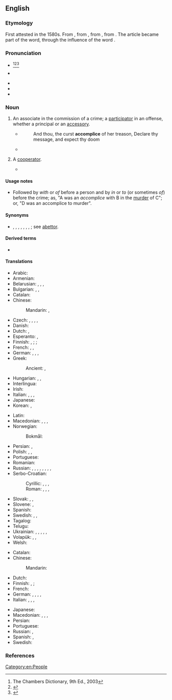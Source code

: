 ==English==

===Etymology===
{{root|en|ine-pro|*pleḱ-}}
First attested in the 1580s. From {{inh|en|enm|accomplice}}, from {{m|enm|[[a]] [[complice]]}}, from {{der|en|fro|complice||confederate}}, from {{der|en|la|complicare||fold together}}. The article {{m|enm|a}} became part of the word, through the influence of the word {{m|en|accomplish}}.

===Pronunciation===
* {{a|UK}} {{IPA|en|/əˈkɒm.plɪs/|/ə.ˈkʌm.plɪs/}}<ref>The Chambers Dictionary, 9th Ed., 2003</ref><ref>{{R:Collins English Dictionary}}</ref><ref>{{R:Lexico}}</ref>
* {{a|US}} {{IPA|en|/ə.ˈkɑm.pləs/|/ə.ˈkɑm.plɪs/}}
* {{audio|en|En-uk-accomplice.ogg|Audio (UK)}}
* {{audio|en|En-us-accomplice.ogg|Audio (US)}}
* {{hyphenation|en|ac|com|plice}}

===Noun===
{{wikipedia|accomplice|accomplice (crime)}}
{{en-noun}}

# {{lb|en|legal}} An associate in the commission of a crime; a [[participator]] in an offense, whether a principal or an [[accessory]].
#* {{RQ:Johnson Irene}}
#*: And thou, the curst '''accomplice''' of her treason, Declare thy message, and expect thy doom
#* {{RQ:Dryden Juvenal Satires|3|passage=suspected for '''accomplice''' to the fire}}
# {{lb|en|rare}} A [[cooperator]].
#* {{RQ:Shakespeare Henry 6-1|5|2|passage=Success unto our valiant general, And happiness to his '''accomplices'''!}}

====Usage notes====
* Followed by ''with'' or ''of'' before a person and by ''in'' or ''to'' (or sometimes ''of'') before the crime; as, "A was an ''accomplice'' with B in the [[murder]] of C"; or, "D was an accomplice to murder".

====Synonyms====
* {{l|en|abettor}}, {{l|en|accessory}}, {{l|en|assistant}}, {{l|en|associate}}, {{l|en|confederate}}, {{l|en|coadjutor}}, {{l|en|ally}}, {{l|en|promoter}}; see [[abettor]].

====Derived terms====
* {{l|en|accompliceship}}

====Translations====
{{trans-top|associate in the commission of a crime}}
* Arabic: {{t|ar|شَرِيك فِي جَرِيمَة}}
* Armenian: {{t-needed|hy}}
* Belarusian: {{t|be|саўдзе́льнік|m}}, {{t|be|саўдзе́льніца|f}}, {{t|be|супо́льнік|m}}, {{t|be|супо́льніца|f}}
* Bulgarian: {{t+|bg|съуча́стник|m}}, {{t|bg|съуча́стничка|f}}, {{t|bg|съуча́стница|f}}
* Catalan: {{t|ca|còmplice|m}}
* Chinese:
*: Mandarin: {{t+|cmn|幫兇}}, {{t+|cmn|帮凶|tr=bāngxiōng}}
* Czech: {{t|cs|spolupachatel|m}}, {{t|cs|spolupachatelka|f}}, {{t|cs|spoluviník|m}}, {{t|cs|spoluviníce|f}}, {{t|cs|komplic|m}}
* Danish: {{t|da|medskyldig|c}}
* Dutch: {{t+|nl|medeplichtige|m|f}}, {{t+|nl|handlanger|m}}
* Esperanto: {{t|eo|kunkulpulo}}, {{t|eo|kunkulpulino}}
* Finnish: {{t+|fi|osallinen}}, {{t|fi|[[rikokseen]] osallinen}} {{qualifier|principal or accessory}}; {{t|fi|rikoksentekijä}} {{qualifier|principal}}; {{t|fi|avunantaja}} {{qualifier|accessory}}
* French: {{t+|fr|complice|m|f}}, {{t+|fr|comparse|m}}, {{t+|fr|compère|m}}
* German: {{t+|de|Mittäter|m}}, {{t+|de|Mittäterin|f}}, {{t+|de|Komplize|m}}, {{t+|de|Komplizin|f}}
* Greek: {{t+|el|συνεργός|m}}
*: Ancient: {{t|grc|συνεργός|m}}, {{t|grc|συνέντης|m}}
* Hungarian: {{t+|hu|bűnrészes}}, {{t+|hu|bűntárs}}, {{t+|hu|cinkos}}
* Interlingua: {{t-check|ia|complice}}
* Irish: {{t|ga|comhchoirí|m}}
* Italian: {{t+|it|complice|m|f}}, {{t+|it|correo|m}}, {{t|it|correa|f}}, {{t+|it|basista|m}}
* Japanese: {{t|ja|共犯者|tr=きょうはんしゃ, kyōhansha}}
* Korean: {{t+|ko|공범(共犯)}}, {{t|ko|공범자(共犯者)}}
{{trans-mid}}
* Latin: {{t|la|correus|m}}
* Macedonian: {{t|mk|соучесник|m}}, {{t|mk|соучесница|f}}, {{t|mk|соизвршител|m}}, {{t|mk|соизвршителка|f}}
* Norwegian:
*: Bokmål: {{t|nb|medskyldig|m}}
* Persian: {{t|fa|شریک جرم|tr=šarik-e jorm}}, {{t+|fa|همدست|tr=hamdast}}
* Polish: {{t+|pl|wspólnik|m}}, {{t+|pl|wspólniczka|f}}, {{t|pl|współsprawca|m}}
* Portuguese: {{t+|pt|cúmplice|m|f}}
* Romanian: {{t+|ro|complice|m|f}}
* Russian: {{t+|ru|соуча́стник|m}}, {{t+|ru|соуча́стница|f}}, {{t+|ru|соо́бщник|m}}, {{t+|ru|соо́бщница|f}}, {{t+|ru|посо́бник|m}}, {{t+|ru|посо́бница|f}}, {{t+|ru|подельник}}, {{t+|ru|приспешник}}, {{t+|ru|клеврет}}
* Serbo-Croatian:
*: Cyrillic: {{t|sh|суу̀чеснӣк|m}}, {{t|sh|суу̀чесница|f}}, {{t|sh|сау̀чеснӣк|m}}, {{t|sh|сау̀чесница|f}}
*: Roman: {{t+|sh|suùčesnīk|m}}, {{t+|sh|suùčesnica|f}}, {{t|sh|saùčesnīk|m}}, {{t|sh|saùčesnica|f}}
* Slovak: {{t|sk|komplic|m}}, {{t|sk|spolupáchateľ|m}}, {{t|sk|spolupáchateľka|f}}
* Slovene: {{t|sl|sokrivec|m}}, {{t|sl|sokrivka|f}}
* Spanish: {{t+|es|cómplice|m|f}}
* Swedish: {{t+|sv|medbrottsling}}, {{t|sv|medskyldig|c}}, {{t+|sv|kumpan}}
* Tagalog: {{t|tl|kasabwat}}
* Telugu: {{t+|te|తోడుదొంగ}}
* Ukrainian: {{t|uk|співуча́сник|m}}, {{t|uk|співуча́сниця|f}}, {{t+|uk|спі́льник|m}}, {{t|uk|спі́льниця|f}}, {{t|uk|поплі́чник|m}}, {{t|uk|поплі́чниця|f}}
* Volapük: {{qualifier|♂♀}} {{t|vo|kedöban}}, {{qualifier|♂}} {{t|vo|hikedöban}}, {{qualifier|♀}} {{t|vo|jikedöban}}
* Welsh: {{t|cy|acwmplydd|m}}
{{trans-bottom}}

{{trans-top|cooperator}}
* Catalan: {{t|ca|còmplice|m|f}}
* Chinese:
*: Mandarin: {{t-needed|cmn}}
* Dutch: {{t+|nl|handlanger|m}}
* Finnish: {{t+|fi|apulainen}}, {{t+|fi|apuri}}; {{t+|fi|kätyri}}
* French: {{t+|fr|complice|m|f}}
* German: {{t+|de|Mitarbeiter|m}}, {{t+|de|Mittäter|m}}, {{t+|de|Partner|m}}, {{t+|de|Handlanger|m}}, {{t+|de|Helfer|m}}
* Italian: {{t+|it|complice|m}}, {{t+|it|collaboratore|m}}, {{t+|it|basista|m}}, {{t+|it|coadiuvante|m}}
{{trans-mid}}
* Japanese: {{t-needed|ja}}
* Macedonian: {{t|mk|соучесник|m}}, {{t|mk|соучесница|f}}, {{t|mk|соизвршител|m}}, {{t|mk|соизвршителка|f}}
* Persian: {{t+|fa|شریک|tr=šarik}}
* Portuguese: {{t+|pt|cúmplice|m|f}}
* Russian: {{t+|ru|помо́щник|m}}, {{t+|ru|помо́щница|f}}
* Spanish: {{t+|es|cómplice|m|f}}, {{t|es|fautor|m}}
* Swedish: {{t+|sv|medhjälpare|c}}
{{trans-bottom}}

===References===
<references/>


[[Category:en:People]]